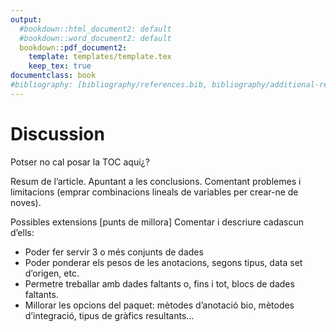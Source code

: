 ```yaml
---
output:
  #bookdown::html_document2: default
  #bookdown::word_document2: default
  bookdown::pdf_document2:
    template: templates/template.tex
    keep_tex: true
documentclass: book
#bibliography: [bibliography/references.bib, bibliography/additional-references.bib]
---
```


# Discussion {#discussion} 
\chaptermark{Discussion}
\minitoc <!-- this will include a mini table of contents-->

Potser no cal posar la TOC aqui¿?


Resum de l'article. Apuntant a les conclusions. Comentant problemes i limitacions (emprar combinacions lineals de variables per crear-ne de noves).

Possibles extensions [punts de millora] Comentar i descriure cadascun d'ells:

* Poder fer servir 3 o més conjunts de dades
* Poder ponderar els pesos de les anotacions, segons tipus, data set d'origen, etc.
* Permetre treballar amb dades faltants o, fins i tot, blocs de dades faltants.
* Millorar les opcions del paquet: mètodes d'anotació bio, mètodes d'integració, tipus de gràfics resultants...

